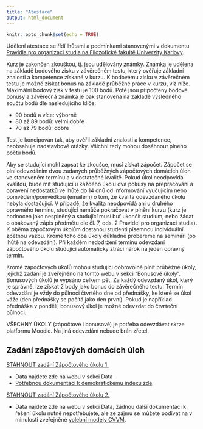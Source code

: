 ```yaml
---
title: "Atestace"
output: html_document
---
```


```r
knitr::opts_chunk$set(echo = TRUE)
```

Udělení atestace se řídí lhůtami a podmínkami stanovenými v dokumentu [Pravidla pro organizaci studia na Filozofické fakultě
Univerzity Karlovy](https://www.ff.cuni.cz/wp-content/uploads/2021/08/Pravidla_pro_organizaci_studia_FFUK_IV_uplne_zneni_z_28-5-2021_ucinne_od_1_10_2021-final-web.pdf). 

Kurz je zakončen zkouškou, tj. jsou udělovány známky. Známka je udělena na základě bodového zisku v závěrečném testu, který ověřuje základní znalosti a kompetence získané v kurzu. K bodovému zisku v závěrečném testu je možné získat bonus na základě průběžné práce v kurzu, viz níže. Maximální bodový zisk v testu je 100 bodů. Poté jsou připočteny bodové bonusy a závěrečná známka je pak stanovena na základě výsledného součtu bodů dle následujícího klíče:

- 90 bodů a více: výborně
- 80 až 89 bodů: velmi dobře
- 70 až 79 bodů: dobře

Test je koncipován tak, aby ověřil základní znalosti a kompetence, neobsahuje nadstavbové otázky. Všichni tedy mohou dosáhnout plného počtu bodů.  

Aby se studující mohl zapsat ke zkoušce, musí získat zápočet. Zápočet se plní odevzdáním dvou zadaných průběžných zápočtových domácích úloh ve stanoveném termínu a v dostatečné kvalitě. Pokud úkol neodpovídá kvalitou, bude mít studující u každého úkolu dva pokusy na přepracování a opravení nedostatků ve lhůtě do 14 dnů od informování vyučujícím nebo pomvědem/pomvědkou (emailem) o tom, že kvalita odevzdaného úkolu nebyla dostačující. V případě, že kvalita neodpovídá ani u druhého opravného termínu, studující nemůže pokračovat v plnění kurzu (kurz je hodnocen jako nesplněný a studující musí buť ukončit studium, nebo žádat o opakovaný zápis předmětu dle čl. 7, ods. 2 Pravidel pro organizaci studia). K oběma zápočtovým úkolům dostanou studenti písemnou individuální zpětnou vazbu. Kromě toho oba úkoly důkladně probereme na semináři (po lhůtě na odevzdání). Při každém nedodržení termínu odevzdání zápočtového úkolu studující automaticky ztrácí nárok na jeden opravný termín.

Kromě zápočtových úkolů mohou studující dobrovolně plnit průběžné úkoly, jejichž zadání je zveřejněno na tomto webu v sekci "Bonusové úkoly". Bonusových úkolů je vypsáno celkem pět. Za každý odevzdaný úkol, který je správně, lze získat 2 body jako bonus do závěrečného testu. Termín odevzdání je vždy do půlnoci čtvrtého dne od přednášky, ke které se úkol váže (den přednášky se počítá jako den první). Pokud je například přednáška v pondělí, bonusový úkol je možné odevzdat do čtvrteční půlnoci. 

VŠECHNY ÚKOLY (zápočtové i bonusové) je potřeba odevzdávat skrze platformu Moodle. Na jiná odevzdání nebude brán zřetel.

## Zadání zápočtových domácích úloh

[STÁHNOUT zadání Zápočtového úkolu 1.](https://drive.google.com/file/d/1z2gGzGZRCdqDSitRurp_wiKn4OV9_IlZ/view?usp=sharing)

- Data najdete zde na webu v sekci Data
- [Potřebnou dokumentaci k demokratickému indexu zde](https://drive.google.com/file/d/1giT6kZS-SWZJIevDmsYUvbfX38AEiJQQ/view?usp=sharing)


[STÁHNOUT zadání Zápočtového úkolu 2.](https://drive.google.com/file/d/1GRid8yYqO0O4HtP_EFPL--SFQPQW-KzJ/view?usp=sharing)

- Data najdete zde na webu v sekci Data, žádnou další dokumentaci k řešení úkolu nutně nepotřebujete, ale ze zájmu se můžete podívat na v minulosti zveřejněné [volební modely CVVM](https://cvvm.soc.cas.cz/cz/tiskove-zpravy/politicke/volby-a-strany).